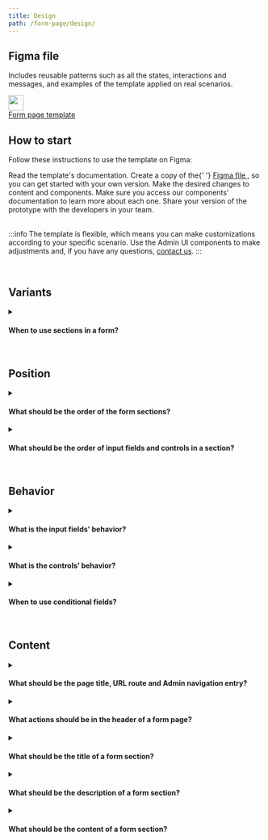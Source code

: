 ```yaml
---
title: Design
path: /form-page/design/
---
```



## Figma file

Includes reusable patterns such as all the states, interactions and messages, and examples of the template applied on real scenarios.

<div className={csx({ border: '$neutral', padding: '20px' })}>
  <Columns>
    <Column units={0.5}>
      <div className={csx({ padding: 1 })}>
        <a href="https://www.figma.com/file/nEoSg6f8uuwSslJhwS4AQT/Listing-Page-Template?node-id=492%3A216213">
          <img
            src="https://user-images.githubusercontent.com/77292838/190273217-c19158d0-f00c-4dda-9a03-42e124f85dc5.png"
            width="30px"
          ></img>
        </a>
      </div>
    </Column>
    <Column units={10.5}>
      <div className={csx({ padding: 7 })}>
        <a
          href="https://www.figma.com/file/M4O0WAcWAZ7eUDPPWH6mu3/Form-Page-Template?node-id=504%3A208847&t=LucYA5v4whGFbT5q-1"
          className={csx({ float: 'left' })}
        >
          Form page template
        </a>
      </div>
    </Column>
    <Column units={1}>
      <div className={csx({ padding: 7 })}>
        <a href="https://www.figma.com/file/M4O0WAcWAZ7eUDPPWH6mu3/Form-Page-Template?node-id=504%3A208847&t=LucYA5v4whGFbT5q-1">
          <IconArrowUpRight className={csx({ float: 'right' })} />
        </a>
      </div>
    </Column>
  </Columns>
</div>

## How to start

Follow these instructions to use the template on Figma:

<OrderedList>
  <OrderedListItem>Read the template's documentation.</OrderedListItem>
  <OrderedListItem>
    Create a copy of the{' '}
    <a href="https://www.figma.com/file/M4O0WAcWAZ7eUDPPWH6mu3/Form-Page-Template?node-id=504%3A208847&t=LucYA5v4whGFbT5q-1">
      Figma file
    </a>
    , so you can get started with your own version.
  </OrderedListItem>
  <OrderedListItem>
    Make the desired changes to content and components. Make sure you access our
    components' documentation to learn more about each one.
  </OrderedListItem>
  <OrderedListItem>
    Share your version of the prototype with the developers in your team.
  </OrderedListItem>
</OrderedList>

<br />
<br />

:::info
The template is flexible, which means you can make customizations according to your specific scenario. Use the Admin UI components to make adjustments and, if you have any questions, [contact us](https://admin-ui.vercel.app/documentation/introduction/contact-us).
:::

<br />

## Variants

<details>
  <summary>
    <h4>When to use sections in a form?</h4>
  </summary>
  <div>
    <ul>
      <li>
        Use sections for forms with more than five fields, when the fields can
        grouped in a way that makes sense to merchants and won't disrupt their
        experience. For example, it makes sense to group the fields for an
        address in a section.
      </li>
    </ul>
  </div>
  <br />
  <div>
    <strong>What to avoid:</strong>
    <ul>
      <li>
        Don't include fields and lists with referenced objects in the same
        section.
      </li>
      <li>
        Don't include conditional fields and non-conditional fields in the same
        section.
      </li>
    </ul>
  </div>
</details>

<br />

## Position

<details>
  <summary>
    <h4>What should be the order of the form sections?</h4>
  </summary>
  <div>
    Order them using the following criteria:
    <ul>
      <li>More general to more specific.</li>
      <li>Required to optional.</li>
      <li>Most important to least important.</li>
    </ul>
  </div>
</details>

<details>
  <summary>
    <h4>What should be the order of input fields and controls in a section?</h4>
  </summary>
  <div>
    Order them using the following criteria:
    <ul>
      <li>More general to more specific.</li>
      <li>Required to optional.</li>
      <li>Most important to least important.</li>
    </ul>
    Read each field or control component’s documentation for further
    information.
  </div>
</details>

<br />

## Behavior

<details>
  <summary>
    <h4>What is the input fields' behavior?</h4>
  </summary>
  <div>
    If you want to know what is the behavior of input fields in a Form, read the{' '}
    <strong>Behavior</strong> section in the component’s documentation.
  </div>
</details>

<details>
  <summary>
    <h4>What is the controls’ behavior?</h4>
  </summary>
  <div>
    If you want to know what is the behavior of controls in a Form, read the{' '}
    <strong>Behavior</strong> section in the component’s documentation.
  </div>
</details>

<details>
  <summary>
    <h4>When to use conditional fields?</h4>
  </summary>
  <div>
    <ul>
      <li>
        Conditional fields are fields that become visible or are hidden
        depending on the value of a control field.
      </li>
      <li>
        Use a <a href="https://admin-ui.vercel.app/components/switch">Switch</a>{' '}
        to control the visibility of sections and fields during a progressive
        fill.
      </li>
      <li>
        Use a <a href="https://admin-ui.vercel.app/components/radio">Radio</a>{' '}
        to choose among options that will affect the following fields to be
        filled. For example, the form for creating a promotion can have
        conditional fields based on the type of promotion that was chosen.
      </li>
    </ul>
  </div>
</details>

<br />

## Content

<details>
  <summary>
    <h4>
      What should be the page title, URL route and Admin navigation entry?
    </h4>
  </summary>
  <div>
    <ul>
      <li>
        When an existing object is being edited, include the name of the object
        in the page title, URL route and Admin navigation entry, such as{' '}
        <em>Christmas Discount</em>.
      </li>
      <li>
        When a new object is being created, use the word *New* and the name of
        the entity, such as <em>New Product</em>.
      </li>
    </ul>
  </div>
</details>

<details>
  <summary>
    <h4>What actions should be in the header of a form page?</h4>
  </summary>
  <div>
    <ul>
      <li>
        Include a tertiary{' '}
        <a href="https://admin-ui.vercel.app/components/button">Button</a> that
        leads back to the first-level page with the icon <em>ArrowLeft</em> and
        the hidden label <em>Back</em>.
      </li>
      <li>
        Include a primary{' '}
        <a href="https://admin-ui.vercel.app/components/button">Button</a> to
        save the data with the label <em>Save</em>.
      </li>
      <li>
        Include a secondary{' '}
        <a href="https://admin-ui.vercel.app/components/button">Button</a> to
        discard unsaved changes and leave the flow with the label{' '}
        <em>Cancel</em>.
      </li>
      <li>
        For objects that have already been created, include a{' '}
        <a href="https://admin-ui.vercel.app/components/menu">Menu</a> with
        actions such as <em>Export</em> and <em>Delete</em> when editing.
      </li>
    </ul>
  </div>
</details>

<details>
  <summary>
    <h4>What should be the title of a form section?</h4>
  </summary>
  <div>
    <ul>
      <li>
        When the form has more than one section, it is recommended to use a
        title in all sections to describe the content of each one.
      </li>
      <li>
        A form section title should explain the type of information the merchant
        will input or select in the following group of fields and controls. For
        example, use the <em>Address</em> label to group address-related fields.
      </li>
      <li>Use sentence case, but capitalize proper nouns.</li>
    </ul>
  </div>
  <br />
  <div>
    <strong>What to avoid:</strong>
    <ul>
      <li>
        When the form has only one section, do not use the title in the section,
        use the page title to describe it.
      </li>
      <li>
        Don't include redundant words. Example: in a Form called{' '}
        <em>New Store</em>, do not name the form section <em>Store Address</em>,
        use only <em>Address</em>.
      </li>
      <li>
        Don't use verbs. For example, instead of <em>Select address</em>, use
        only <em>Address</em>.
      </li>
      <li>Don't use punctuation.</li>
    </ul>
  </div>
</details>

<details>
  <summary>
    <h4>What should be the description of a form section?</h4>
  </summary>
  <div>
    <ul>
      <li>
        In most cases, the form section title should be self explanatory. Add a
        description if the form section is critical or complex.
      </li>
      <li>
        Write the description text as if you are answering the following
        question: <em>What does this mean?</em> For example, for an{' '}
        <em>Address</em> section, the description text can be{' '}
        <em>Location of the store</em>.
      </li>
      <li>
        Start with a noun followed by additional information, such as conditions
        and definitions.
      </li>
      <li>Use sentence case, but capitalize proper nouns.</li>
      <li>Prefer using a single sentence that is short and direct.</li>
    </ul>
  </div>
  <br />
  <div>
    <strong>What to avoid:</strong>
    <ul>
      <li>Don’t write text longer than 110 characters.</li>
      <li>Don’t repeat the form title.</li>
      <li>Don’t explain the benefits of the content, only its meaning.</li>
      <li>Don’t use periods.</li>
    </ul>
  </div>
</details>

<details>
  <summary>
    <h4>What should be the content of a form section?</h4>
  </summary>
  <div>
    <ul>
      <li>
        The content of a form section is basically input fields and controls.
        Access each component’s documentation for further information:
        <ul>
          <li>
            <strong>Input fields</strong>:{' '}
            <a href="https://admin-ui.vercel.app/components/text-input">
              TextInput
            </a>
            ,{' '}
            <a href="https://admin-ui.vercel.app/components/text-area">
              TextArea
            </a>
            ,{' '}
            <a href="https://admin-ui.vercel.app/components/number-input">
              NumberInput
            </a>
            ,{' '}
            <a href="https://admin-ui.vercel.app/experimental/date-picker">
              DatePicker
            </a>{' '}
            and{' '}
            <a href="https://admin-ui.vercel.app/experimental/combobox">
              Combobox
            </a>
            .
          </li>
          <li>
            <strong>Controls</strong>:{' '}
            <a href="https://admin-ui.vercel.app/components/checkbox">
              Checkbox
            </a>
            , <a href="https://admin-ui.vercel.app/components/radio">Radio</a>,{' '}
            <a href="https://admin-ui.vercel.app/components/select">Select</a>{' '}
            and{' '}
            <a href="https://admin-ui.vercel.app/components/switch">Switch</a>.
          </li>
        </ul>
      </li>
      <li>
        Use a list section when the merchant can add sub-items or references to
        the main form. In that case, use{' '}
        <a href="https://admin-ui.vercel.app/components/modal">Modals</a> to add
        or select items for the list. Such as, when the merchant adds a user in
        a list of users when create a user role.
      </li>
    </ul>
  </div>
</details>
